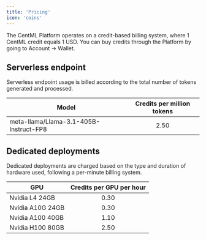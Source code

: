 ```yaml
---
title: 'Pricing'
icon: 'coins'
---
```


The CentML Platform operates on a credit-based billing system, where 1 CentML credit equals 1 USD. You can buy credits through the Platform by going to Account -> Wallet.

## Serverless endpoint
Serverless endpoint usage is billed according to the total number of tokens generated and processed.

|Model| Credits per million tokens |
|--|:-----:|
| meta-llama/Llama-3.1-405B-Instruct-FP8 | 2.50 |


## Dedicated deployments
Dedicated deployments are charged based on the type and duration of hardware used, following a per-minute billing system.

|GPU| Credits per GPU per hour |
|--|  :-----:  |
| Nvidia L4 24GB | 0.30 |
| Nvidia A10G 24GB | 0.30 |
| Nvidia A100 40GB | 1.10 |
| Nvidia H100 80GB | 2.50 |
